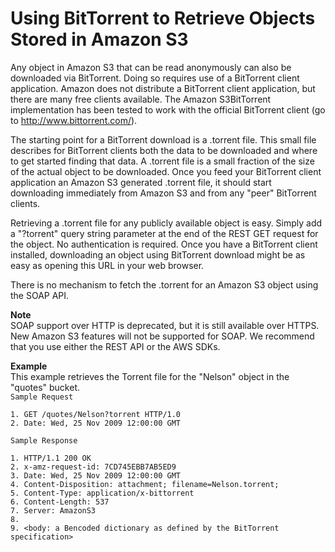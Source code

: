 # Using BitTorrent to Retrieve Objects Stored in Amazon S3<a name="S3TorrentRetrieve"></a>

Any object in Amazon S3 that can be read anonymously can also be downloaded via BitTorrent\. Doing so requires use of a BitTorrent client application\. Amazon does not distribute a BitTorrent client application, but there are many free clients available\. The Amazon S3BitTorrent implementation has been tested to work with the official BitTorrent client \(go to [http://www\.bittorrent\.com/](http://www.bittorrent.com/)\)\.

The starting point for a BitTorrent download is a \.torrent file\. This small file describes for BitTorrent clients both the data to be downloaded and where to get started finding that data\. A \.torrent file is a small fraction of the size of the actual object to be downloaded\. Once you feed your BitTorrent client application an Amazon S3 generated \.torrent file, it should start downloading immediately from Amazon S3 and from any "peer" BitTorrent clients\.

Retrieving a \.torrent file for any publicly available object is easy\. Simply add a "?torrent" query string parameter at the end of the REST GET request for the object\. No authentication is required\. Once you have a BitTorrent client installed, downloading an object using BitTorrent download might be as easy as opening this URL in your web browser\.

There is no mechanism to fetch the \.torrent for an Amazon S3 object using the SOAP API\.

**Note**  
 SOAP support over HTTP is deprecated, but it is still available over HTTPS\. New Amazon S3 features will not be supported for SOAP\. We recommend that you use either the REST API or the AWS SDKs\. 

**Example**  
This example retrieves the Torrent file for the "Nelson" object in the "quotes" bucket\.  
`Sample Request`  

```
1. GET /quotes/Nelson?torrent HTTP/1.0
2. Date: Wed, 25 Nov 2009 12:00:00 GMT
```
`Sample Response`  

```
1. HTTP/1.1 200 OK
2. x-amz-request-id: 7CD745EBB7AB5ED9
3. Date: Wed, 25 Nov 2009 12:00:00 GMT
4. Content-Disposition: attachment; filename=Nelson.torrent;
5. Content-Type: application/x-bittorrent
6. Content-Length: 537
7. Server: AmazonS3
8. 
9. <body: a Bencoded dictionary as defined by the BitTorrent specification>
```